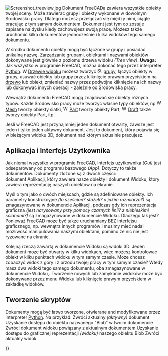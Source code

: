 <languages/>

{{Docnav/pl
|[[Navigation_Cube/pl|Kostka do nawigacji 3D]]
|[[Property_View/pl|Widok właściwości]]
}}

{{TOCright}}

[[Image:Screenshot treeview.jpg|left]]
Dokument FreeCADa zawiera wszystkie obiekty twojej sceny. Może zawierać grupy i obiekty wykonane w dowolnym Środowisku pracy. Dlatego możesz przełączać się między nimi, ciągle pracując z tym samym dokumentem. Dokument jest tym co zostaje zapisane na dysku kiedy zachowujesz swoją pracę. Możesz także uruchomić kilka dokumentów jednocześnie i kilka widoków tego samego dokumentu.

W środku dokumentu obiekty mogą być łączone w grupy i posiadać unikalną nazwę. Zarządzanie grupami, obiektami i nazwami obiektów dokonywane jest głównie z poziomu  drzewa widoku ''(Tree view)''. '''Uwaga:''' Jak wszystko w programie FreeCAD, można dokonać tego przez interpreter [[Python|Python]]. W [[Tree view|Drzewie widoku]] możesz tworzyć [[Image:Std_Group.svg|16px]] [[Std Group|grupy]], łączyć obiekty w grupy, usuwać obiekty lub grupy przez kliknięcie prawym przyciskiem na [[Tree view|drzewo]] lub obiekt, zmieniać nazwy przez podwójne kliknięcie na ich nazwy lub dokonywać innych operacji - zależnie od Środowiska pracy.

Wewnątrz dokumentu FreeCAD mogą znajdować się obiekty różnych typów. Każde Środowisko pracy może tworzyć własne typy obiektów, np [[Image:Workbench_Mesh.svg|16px]] [[Mesh Workbench/pl|Mesh]] tworzy obiekty siatki, [[Image:Workbench_Part.svg|16px]] [[Part Workbench/pl|Part]] tworzy obiekty Part, [[Image:Workbench_Draft.svg|16px]] [[Draft Workbench/pl|Draft]] także tworzy obiekty Part, itp.

Jeśli w FreeCAD jest przynajmniej jeden dokument otwarty, zawsze jest jeden i tylko jeden aktywny dokument. Jest to dokument, który pojawia się w bieżącym widoku 3D, dokument nad którym aktualnie pracujesz.

<span id="Application_and_User_Interface"></span>
==Aplikacja i Interfejs Użytkownika==

Jak niemal wszystko w programie FreeCAD, interfejs użytkownika ''(Gui)'' jest odseparowany od programu bazowego ''(App)''. Dotyczy to także dokumentów. Dokumenty złożone są z dwóch części: <br />dokument Aplikacji, który zawiera nasze obiekty i dokument Widoku, który zawiera reprezentację naszych obiektów na ekranie. 

Myśl o tym jako o dwóch miejscach, gdzie są zdefiniowane obiekty. Ich parametry konstrukcyjne ''(to sześcian? stożek? o jakim rozmiarze?)'' są zmagazynowane w dokumencie Aplikacji, podczas gdy ich reprezentacja graficzna ''(jest narysowany przy pomocy czarnych linii? z niebieskimi ścianami?)'' są zmagazynowane w dokumencie Widoku. Dlaczego tak jest? Ponieważ FreeCAD może być także uruchamiany BEZ interfejsu graficznego, np. wewnątrz innych programów i musimy mieć nadal możliwość manipulowania naszymi obiektami, pomimo że nic nie jest ryzowane na ekranie.

Kolejną rzeczą zawartą w dokumencie Widoku są widoki 3D. Jeden dokument może być otwarty w kilku widokach, więc możesz kontrolować obiekt w kilku punktach widoku w tym samym czasie. Może chcesz zobaczyć widok z góry i z przodu twojej pracy w tym samym czasie? Wtedy masz dwa widoki tego samego dokumentu, oba zmagazynowane w dokumencie Widoku,. Tworzenie nowych lub zamykanie widoków może być dokonywane przez menu Widoku lub kliknięcie prawym przyciskiem w zakładkę widoków.

<span id="Scripting"></span>
==Tworzenie skryptów==

Dokumenty mogą być łatwo tworzone, otwierane and modyfikowane przez interpreter [[Python/pl|Python]]. Na przykład:
{{Code|code=
FreeCAD.ActiveDocument
}}
Zwróci aktualny ''(aktywny)'' dokument
{{Code|code=
FreeCAD.ActiveDocument.Blob
}}
Uzyskanie dostępu do obiektu nazwanego "Blob" w twoim dokumencie
{{Code|code=
FreeCADGui.ActiveDocument
}}
Zwróci dokument widoku powiązany z aktualnym dokumentem
{{Code|code=
FreeCADGui.ActiveDocument.Blob
}}
Uzyskanie dostępu do graficznej reprezentacji ''(widoku)'' naszego obiektu Blob
{{Code|code=
FreeCADGui.ActiveDocument.ActiveView
}}
Zwróci aktualny widok


{{Docnav/pl
|[[Navigation_Cube/pl|Kostka do nawigacji 3D]]
|[[Property_View/pl|Widok właściwości]]
}}

{{Userdocnavi{{#translation:}}}}